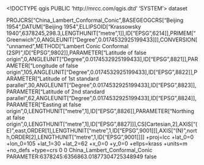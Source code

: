 <!DOCTYPE qgis PUBLIC 'http://mrcc.com/qgis.dtd' 'SYSTEM'>
<qgis version="3.28.4-Firenze">
  <identifier></identifier>
  <parentidentifier></parentidentifier>
  <language></language>
  <type>dataset</type>
  <title></title>
  <abstract></abstract>
  <links/>
  <fees></fees>
  <encoding></encoding>
  <crs>
    <spatialrefsys nativeFormat="Wkt">
      <wkt>PROJCRS["China_Lambert_Conformal_Conic",BASEGEOGCRS["Beijing 1954",DATUM["Beijing 1954",ELLIPSOID["Krassowsky 1940",6378245,298.3,LENGTHUNIT["metre",1]],ID["EPSG",6214]],PRIMEM["Greenwich",0,ANGLEUNIT["Degree",0.0174532925199433]]],CONVERSION["unnamed",METHOD["Lambert Conic Conformal (2SP)",ID["EPSG",9802]],PARAMETER["Latitude of false origin",0,ANGLEUNIT["Degree",0.0174532925199433],ID["EPSG",8821]],PARAMETER["Longitude of false origin",105,ANGLEUNIT["Degree",0.0174532925199433],ID["EPSG",8822]],PARAMETER["Latitude of 1st standard parallel",30,ANGLEUNIT["Degree",0.0174532925199433],ID["EPSG",8823]],PARAMETER["Latitude of 2nd standard parallel",62,ANGLEUNIT["Degree",0.0174532925199433],ID["EPSG",8824]],PARAMETER["Easting at false origin",0,LENGTHUNIT["metre",1],ID["EPSG",8826]],PARAMETER["Northing at false origin",0,LENGTHUNIT["metre",1],ID["EPSG",8827]]],CS[Cartesian,2],AXIS["(E)",east,ORDER[1],LENGTHUNIT["metre",1,ID["EPSG",9001]]],AXIS["(N)",north,ORDER[2],LENGTHUNIT["metre",1,ID["EPSG",9001]]]]</wkt>
      <proj4>+proj=lcc +lat_0=0 +lon_0=105 +lat_1=30 +lat_2=62 +x_0=0 +y_0=0 +ellps=krass +units=m +no_defs +type=crs</proj4>
      <srsid>0</srsid>
      <srid>0</srid>
      <authid></authid>
      <description>China_Lambert_Conformal_Conic</description>
      <projectionacronym></projectionacronym>
      <ellipsoidacronym>PARAMETER:6378245:6356863.01877304725348949</ellipsoidacronym>
      <geographicflag>false</geographicflag>
    </spatialrefsys>
  </crs>
  <extent/>
</qgis>
